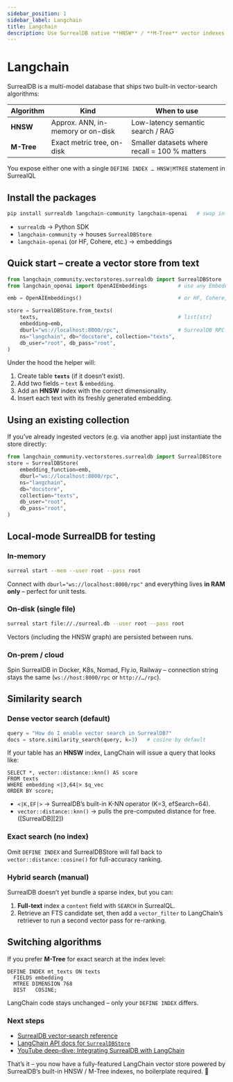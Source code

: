 ```yaml
---
sidebar_position: 1
sidebar_label: Langchain
title: Langchain
description: Use SurrealDB native **HNSW** / **M-Tree** vector indexes as a drop-in `VectorStore` for LangChain.
---
```


# Langchain
SurrealDB is a multi-model database that ships two built-in vector-search algorithms:

| Algorithm | Kind | When to use |
|-----------|------|-------------|
| **HNSW**  | Approx. ANN, in-memory or on-disk | Low-latency semantic search / RAG |
| **M-Tree**| Exact metric tree, on-disk       | Smaller datasets where recall = 100 % matters |

You expose either one with a single `DEFINE INDEX … HNSW|MTREE` statement in SurrealQL

## Install the packages

```bash
pip install surrealdb langchain-community langchain-openai   # swap in any embedding provider you like
````

* `surrealdb` → Python SDK
* `langchain-community` → houses `SurrealDBStore`
* `langchain-openai` (or HF, Cohere, etc.) → embeddings


## Quick start – create a vector store from text

```python
from langchain_community.vectorstores.surrealdb import SurrealDBStore
from langchain_openai import OpenAIEmbeddings          # use any Embeddings class

emb = OpenAIEmbeddings()                               # or HF, Cohere, etc.

store = SurrealDBStore.from_texts(
    texts,                                             # list[str]
    embedding=emb,
    dburl="ws://localhost:8000/rpc",                   # SurrealDB RPC endpoint
    ns="langchain", db="docstore", collection="texts",
    db_user="root", db_pass="root",
)
```

Under the hood the helper will:

1. Create table **`texts`** (if it doesn’t exist).
2. Add two fields – `text` & `embedding`.
3. Add an **HNSW** index with the correct dimensionality.
4. Insert each text with its freshly generated embedding.


## Using an existing collection

If you’ve already ingested vectors (e.g. via another app) just instantiate the store directly:

```python
from langchain_community.vectorstores.surrealdb import SurrealDBStore
store = SurrealDBStore(
    embedding_function=emb,
    dburl="ws://localhost:8000/rpc",
    ns="langchain",
    db="docstore",
    collection="texts",
    db_user="root",
    db_pass="root",
)
```

## Local-mode SurrealDB for testing

### In-memory

```bash
surreal start --mem --user root --pass root
```

Connect with `dburl="ws://localhost:8000/rpc"` and everything lives **in RAM only** – perfect for unit tests.

### On-disk (single file)

```bash
surreal start file://./surreal.db --user root --pass root
```

Vectors (including the HNSW graph) are persisted between runs.

### On-prem / cloud

Spin SurrealDB in Docker, K8s, Nomad, Fly.io, Railway – connection string stays the same (`ws://host:8000/rpc` or `http://…/rpc`).

## Similarity search

### Dense vector search (default)

```python
query = "How do I enable vector search in SurrealDB?"
docs = store.similarity_search(query, k=3)   # cosine by default
```

If your table has an **HNSW** index, LangChain will issue a query that looks like:

```surql
SELECT *, vector::distance::knn() AS score
FROM texts
WHERE embedding <|3,64|> $q_vec
ORDER BY score;
```

* `<|K,EF|>` → SurrealDB’s built-in K-NN operator (K=3, efSearch=64).
* `vector::distance::knn()` → pulls the pre-computed distance for free. ([SurrealDB][2])

### Exact search (no index)

Omit `DEFINE INDEX` and SurrealDBStore will fall back to `vector::distance::cosine()` for full-accuracy ranking.

### Hybrid search (manual)

SurrealDB doesn’t yet bundle a sparse index, but you can:

1. **Full-text** index a `content` field with `SEARCH` in SurrealQL.
2. Retrieve an FTS candidate set, then add a `vector_filter` to LangChain’s retriever to run a second vector pass for re-ranking.

## Switching algorithms

If you prefer **M-Tree** for exact search at the index level:

```surql
DEFINE INDEX mt_texts ON texts
  FIELDS embedding
  MTREE DIMENSION 768
  DIST   COSINE;
```

LangChain code stays unchanged – only your `DEFINE INDEX` differs.


### Next steps

* [SurrealDB vector-search reference](/docs/surrealdb/reference-guide/vector-search)
* [LangChain API docs for `SurrealDBStore`](https://api.python.langchain.com/en/latest/vectorstores/langchain_community.vectorstores.surrealdb.SurrealDBStore.html)
* [YouTube deep-dive: Integrating SurrealDB with LangChain](https://www.youtube.com/watch?v=wOH7McJ_2wg)

That’s it – you now have a fully-featured LangChain vector store powered by SurrealDB’s built-in HNSW / M-Tree indexes, no boilerplate required. 🚀
